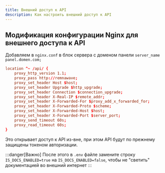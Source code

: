 ```yaml
---
title: Внешний доступ к API
description: Как настроить внешний доступ к API
---
```


## Модификация конфигурации Nginx для внешнего доступа к API

Добавляем в `nginx.conf` в блок сервера с доменом панели `server_name panel.domen.com;`

```conf
location ^~ /api/ {
    proxy_http_version 1.1;
    proxy_pass http://remnawave;
    proxy_set_header Host $host;
    proxy_set_header Upgrade $http_upgrade;
    proxy_set_header Connection $connection_upgrade;
    proxy_set_header X-Real-IP $remote_addr;
    proxy_set_header X-Forwarded-For $proxy_add_x_forwarded_for;
    proxy_set_header X-Forwarded-Proto $scheme;
    proxy_set_header X-Forwarded-Host $host;
    proxy_set_header X-Forwarded-Port $server_port;
    proxy_send_timeout 60s;
    proxy_read_timeout 60s;
}
```
 
Это открывает доступ к API из-вне, при этом API будут по прежнему защищены токеном авторизации.

:::danger[Важно]
После этого в `.env` файле замените строку `IS_DOCS_ENABLED=true` на `IS_DOCS_ENABLED=false`, чтобы не "светить" документацией во внешний интернет
:::
